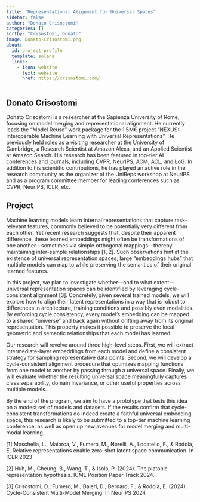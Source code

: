 ```yaml
---
title: "Representational Alignment for Universal Spaces"
sidebar: false
author: "Donato Crisostomi"
categories: []
sortby: "Crisostomi, Donato"
image: Donato-Crisostomi.png
about:
  id: project-profile
  template: solana
  links:
    - icon: website
      text: website
      href: https://crisostomi.com/
---
```


## Donato Crisostomi

Donato Crisostomi is a researcher at the Sapienza University of Rome, focusing on model merging and representational alignment. 
He currently leads the “Model Reuse” work package for the 1.5M€ project “NEXUS: Interoperable Machine Learning with Universal Representations”. 
He previously held roles as a visiting researcher at the University of Cambridge, a Research Scientist at Amazon Alexa, and an Applied Scientist at Amazon Search. 
His research has been featured in top-tier AI conferences and journals, including CVPR, NeurIPS, ACM, ACL, and LoG. 
In addition to his scientific contributions, he has played an active role in the research community as the organizer of the UniReps workshop at NeurIPS and as a program committee member for leading conferences such as CVPR, NeurIPS, ICLR, etc.


## Project

Machine learning models learn internal representations that capture task-relevant features, commonly believed to be potentially very different from each other. 
Yet recent research suggests that, despite their apparent difference, these learned embeddings might often be transformations of one another—sometimes via simple orthogonal mappings—thereby maintaining inter-sample relationships [1, 2]. 
Such observations hint at the existence of universal representation spaces, large "embeddings hubs" that multiple models can map to while preserving the semantics of their original learned features.

In this project, we plan to investigate whether—and to what extent—universal representation spaces can be identified by leveraging cycle-consistent alignment [3]. 
Concretely, given several trained models, we will explore how to align their latent representations in a way that is robust to differences in architecture, training conditions and possibly even modalities. 
By enforcing cycle consistency, every model's embedding can be mapped to a shared "universe" and back again without drifting away from its original representation. 
This property makes it possible to preserve the local geometric and semantic relationships that each model has learned.

Our research will revolve around three high-level steps. 
First, we will extract intermediate-layer embeddings from each model and define a consistent strategy for sampling representative data points. 
Second, we will develop a cycle-consistent alignment procedure that optimizes mapping functions from one model to another by passing through a universal space. 
Finally, we will evaluate whether the resulting universal space meaningfully captures class separability, domain invariance, or other useful properties across multiple models.

By the end of the program, we aim to have a prototype that tests this idea on a modest set of models and datasets. 
If the results confirm that cycle-consistent transformations do indeed create a faithful universal embedding space, this research is likely to be submitted to a top-tier machine learning conference, as well as open up new avenues for model merging and multi-modal learning.

[1] Moschella, L., Maiorca, V., Fumero, M., Norelli, A., Locatello, F., & Rodolà, E. Relative representations enable zero-shot latent space communication. In ICLR 2023

[2] Huh, M., Cheung, B., Wang, T., & Isola, P. (2024). The platonic representation hypothesis. ICML Position Paper Track 2024.

[3] Crisostomi, D., Fumero, M., Baieri, D., Bernard, F., & Rodolà, E. (2024). Cycle-Consistent Multi-Model Merging. In NeurIPS 2024
